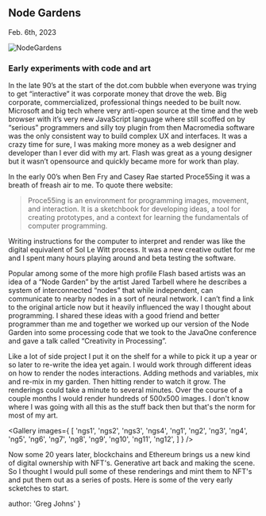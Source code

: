 
## Node Gardens
<time>Feb. 6th, 2023</time>


![NodeGardens](../../genart/ng/nodegardens.jpg)

### Early experiments with code and art

In the late 90’s at the start of the dot.com bubble when everyone was trying to get “interactive” it was corporate money that drove the web. Big corporate, commercialized, professional things needed to be built now. Microsoft and big tech where very anti-open source at the time and the web browser with it’s very new JavaScript language where still scoffed on by “serious” programmers and silly toy plugin from then Macromedia software was the only consistent way to build complex UX and interfaces. It was a crazy time for sure, I was making more money as a web designer and developer than I ever did with my art. Flash was great as a young designer but it wasn’t opensource and quickly became more for work than play.

In the early 00’s when Ben Fry and Casey Rae started Proce55ing it was a breath of freash air to me. To quote there website:

 >  Proce55ing is an environment for programming images, movement, and interaction. It is a sketchbook for developing ideas, a tool for creating prototypes, and a context for learning the fundamentals of computer programming.

Writing instructions for the computer to interpret and render was like the digital equivalent of Sol Le Witt process. It was a new creative outlet for me and I spent many hours playing around and beta testing the software.

Popular among some of the more high profile Flash based artists was an idea of a “Node Garden” by the artist Jared Tarbell where he describes a system of interconnected “nodes” that while independent, can communicate to nearby nodes in a sort of neural network.  I can’t find a link to the original article now  but it heavily influenced the way I thought about programming. I shared these ideas with a good friend and better programmer than me and together we worked up our version of the Node Garden into some processing code that we took to the JavaOne conference and gave a talk called “Creativity in Processing”.

Like a lot of side project I put it on the shelf for a while to pick it up a year or so later to re-write the idea yet again. I would work through different ideas on how to render the nodes interactions. Adding methods and variables, mix and re-mix in my garden. Then hitting render to watch it grow. The renderings could take a minute to several minutes. Over the course of a couple months I would render hundreds of 500x500 images. I don't know where I was going with all this as the stuff back then but that's the norm for most of my art.

<Gallery images={
  [
    'ngs1',
    'ngs2',
    'ngs3',
    'ngs4',
    'ng1',
    'ng2',
    'ng3',
    'ng4',
    'ng5',
    'ng6',
    'ng7',
    'ng8',
    'ng9',
    'ng10',
    'ng11',
    'ng12',
  ]
} />

Now some 20 years later, blockchains and Ethereum brings us a new kind of digital ownership with NFT's. Generative art back and making the scene. So I thought I would pull some of these renderings and mint them to NFT's and put them out as a series of posts. Here is some of the very early scketches to start.

  author: 'Greg Johns'
}

